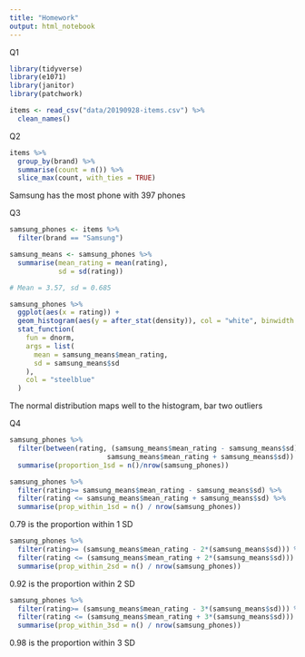 ```yaml
---
title: "Homework"
output: html_notebook
---
```


Q1 

```r
library(tidyverse)
library(e1071)
library(janitor)
library(patchwork)
```

```r

items <- read_csv("data/20190928-items.csv") %>% 
  clean_names()

```

Q2

```r
items %>% 
  group_by(brand) %>% 
  summarise(count = n()) %>% 
  slice_max(count, with_ties = TRUE)
```

Samsung has the most phone with 397 phones


Q3

```r
samsung_phones <- items %>% 
  filter(brand == "Samsung")
```


```r
samsung_means <- samsung_phones %>% 
  summarise(mean_rating = mean(rating),
            sd = sd(rating))

# Mean = 3.57, sd = 0.685
```

```r

samsung_phones %>% 
  ggplot(aes(x = rating)) +
  geom_histogram(aes(y = after_stat(density)), col = "white", binwidth = 0.2) +
  stat_function(
    fun = dnorm,
    args = list(
      mean = samsung_means$mean_rating,
      sd = samsung_means$sd
    ),
    col = "steelblue"
  )

```

The normal distribution maps well to the histogram, bar two outliers


Q4


```r
samsung_phones %>% 
  filter(between(rating, (samsung_means$mean_rating - samsung_means$sd),
                        samsung_means$mean_rating + samsung_means$sd)) %>% 
  summarise(proportion_1sd = n()/nrow(samsung_phones))
```


```r
samsung_phones %>% 
  filter(rating>= samsung_means$mean_rating - samsung_means$sd) %>%
  filter(rating <= samsung_means$mean_rating + samsung_means$sd) %>%
  summarise(prop_within_1sd = n() / nrow(samsung_phones))
```
0.79 is the proportion within 1 SD

```r
samsung_phones %>% 
  filter(rating>= (samsung_means$mean_rating - 2*(samsung_means$sd))) %>%
  filter(rating <= (samsung_means$mean_rating + 2*(samsung_means$sd))) %>%
  summarise(prop_within_2sd = n() / nrow(samsung_phones))
```
0.92 is the proportion within 2 SD


```r
samsung_phones %>% 
  filter(rating>= (samsung_means$mean_rating - 3*(samsung_means$sd))) %>%
  filter(rating <= (samsung_means$mean_rating + 3*(samsung_means$sd))) %>%
  summarise(prop_within_3sd = n() / nrow(samsung_phones))

```
0.98 is the proportion within 3 SD